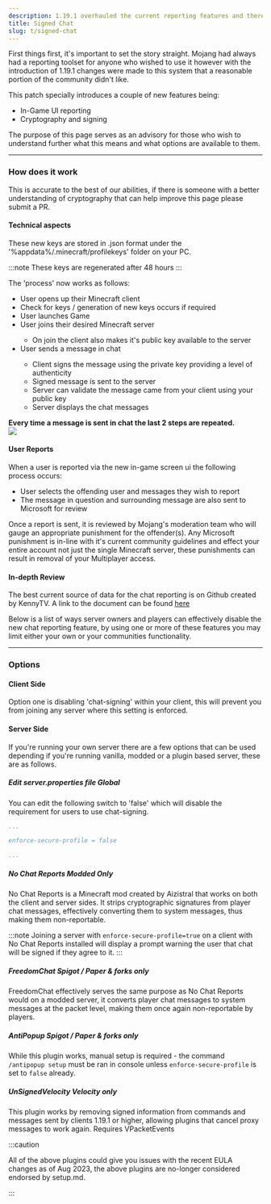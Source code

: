 ```yaml
---
description: 1.19.1 overhauled the current reporting features and therefore caused a lot of panic, this page is written to cut through the misinformation and provide the facts.
title: Signed Chat
slug: t/signed-chat
---
```



First things first, it's important to set the story straight. Mojang had always had a reporting toolset for anyone who wished to use it however with the introduction of 1.19.1 changes were made to this system that a reasonable portion of the community didn't like.

This patch specially introduces a couple of new features being:
<ul class="pl-5 list-disc">
  <li>In-Game UI reporting</li>
  <li>Cryptography and signing</li>
</ul>

The purpose of this page serves as an advisory for those who wish to understand further what this means and what options are available to them.

---

### How does it work

This is accurate to the best of our abilities, if there is someone with a better understanding of cryptography that can help improve this page please submit a PR.

#### Technical aspects

These new keys are stored in .json format under the '%appdata%/.minecraft/profilekeys' folder on your PC.

:::note
These keys are regenerated after 48 hours
:::

The 'process' now works as follows:
<ul class="pl-5 list-disc">
  <li>User opens up their Minecraft client</li>
  <li>Check for keys / generation of new keys occurs if required</li>
  <li>User launches Game</li>
  <li>User joins their desired Minecraft server</li>
  <ul class="pl-5 list-disc">
    <li>On join the client also makes it's public key available to the server</li>
  </ul>
  <li>User sends a message in chat</li>
  <ul class="pl-5 list-disc">
    <li>Client signs the message using the private key providing a level of authenticity</li>
    <li>Signed message is sent to the server</li>
    <li>Server can validate the message came from your client using your public key</li>
    <li>Server displays the chat messages</li>
  </ul>
</ul>

<strong>Every time a message is sent in chat the last 2 steps are repeated.</strong>
<br/>
<img src="https://onlinefile.host/nh84zyo"/>

#### User Reports 

When a user is reported via the new in-game screen ui the following process occurs:
<ul class="pl-5 list-disc">
  <li>User selects the offending user and messages they wish to report</li>
  <li>The message in question and surrounding message are also sent to Microsoft for review</li>
</ul>

Once a report is sent, it is reviewed by Mojang's moderation team who will gauge an appropriate punishment for the offender(s). Any Microsoft punishment is in-line with it's current community guidelines and effect your entire account not just the single Minecraft server, these punishments can result in removal of your Multiplayer access.

#### In-depth Review

The best current source of data for the chat reporting is on Github created by KennyTV. A link to the document can be found [here](https://gist.github.com/kennytv/ed783dd244ca0321bbd882c347892874#file-readme-md)


Below is a list of ways server owners and players can effectively disable the new chat reporting feature, by using one or more of these features you may limit either your own or your communities functionality.

---

### Options

#### Client Side 

Option one is disabling 'chat-signing' within your client, this will prevent you from joining any server where this setting is enforced.

#### Server Side 

If you're running your own server there are a few options that can be used depending if you're running vanilla, modded or a plugin based server, these are as follows.

##### Edit server.properties file <MainStatusPill info>Global</MainStatusPill>

You can edit the following switch to 'false' which will disable the requirement for users to use chat-signing. 

```yaml
...

enforce-secure-profile = false

...
```

##### No Chat Reports <MainStatusPill info>Modded Only</MainStatusPill>

No Chat Reports is a Minecraft mod created by Aizistral that works on both the client and server sides. It strips cryptographic signatures from player chat messages, effectively converting them to system messages, thus making them non-reportable.

:::note
Joining a server with `enforce-secure-profile=true` on a client with No Chat Reports installed will display a prompt warning the user that chat will be signed if they agree to it.
:::

<LinkCard
  title="Download"
  description="Download a copy of No Chat Reports via modrinth.com"
  href="https://modrinth.com/mod/no-chat-reports"
/>

##### FreedomChat <MainStatusPill info>Spigot / Paper & forks only</MainStatusPill>

FreedomChat effectively serves the same purpose as No Chat Reports would on a modded server, it converts player chat messages to system messages at the packet level, making them once again non-reportable by players.

<LinkCard
  title="Download"
  description="Download a copy of freedomchat via modrinth.com"
  href="https://modrinth.com/mod/freedomchat"
/>

##### AntiPopup <MainStatusPill info>Spigot / Paper & forks only</MainStatusPill>

While this plugin works, manual setup is required - the command `/antipopup setup` must be ran in console unless `enforce-secure-profile` is set to `false` already.  

<LinkCard
  title="Download"
  description="Download a copy of AntiPopup via spigotmc.org"
  href="https://www.spigotmc.org/resources/%E2%9C%A8-antipopup-no-chat-reports-and-popup-%E2%9C%A8.103782/"
/>

##### UnSignedVelocity <MainStatusPill info>Velocity only</MainStatusPill>

This plugin works by removing signed information from commands and messages sent by clients 1.19.1 or higher, allowing plugins that cancel proxy messages to work again. Requires VPacketEvents

<LinkCard
  title="Download"
  description="Download a copy of UnSignedVelocity via github.com from 4drian3d"
  href="https://github.com/4drian3d/UnSignedVelocity"
/>

:::caution

All of the above plugins could give you issues with the recent EULA changes as of Aug 2023, the above plugins are no-longer considered endorsed by setup.md.

:::
